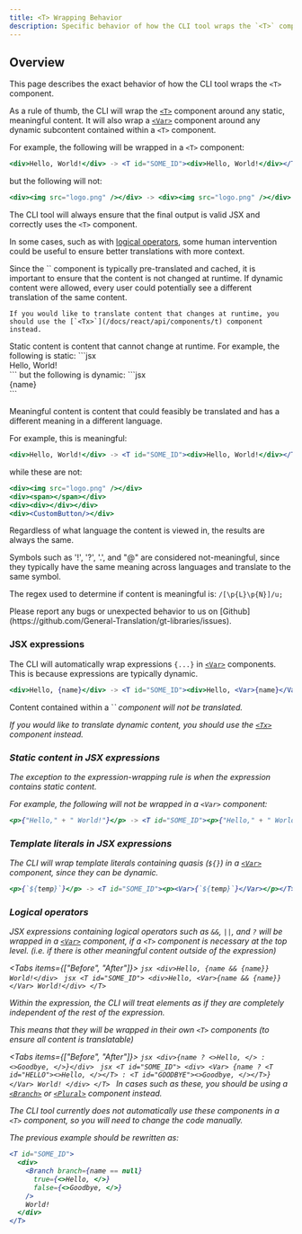 ```yaml
---
title: <T> Wrapping Behavior
description: Specific behavior of how the CLI tool wraps the `<T>` component
---
```


## Overview

This page describes the exact behavior of how the CLI tool wraps the `<T>` component.

As a rule of thumb, the CLI will wrap the [`<T>`](/docs/react/api/components/t) component around any static, meaningful content.
It will also wrap a [`<Var>`](/docs/react/api/components/var) component around any dynamic subcontent contained within a `<T>` component.

For example, the following will be wrapped in a `<T>` component:
```jsx
<div>Hello, World!</div> -> <T id="SOME_ID"><div>Hello, World!</div></T>
```

but the following will not:
```jsx
<div><img src="logo.png" /></div> -> <div><img src="logo.png" /></div>
```

The CLI tool will always ensure that the final output is valid JSX and correctly uses the `<T>` component.

In some cases, such as with [logical operators](#logical-operators), some human intervention could be useful to ensure better translations with more context.

<Accordions>
  <Accordion title="Why can't <T> components wrap dynamic content?">
    Since the `<T>` component is typically pre-translated and cached, it is important to ensure that the content is not changed at runtime.
    If dynamic content were allowed, every user could potentially see a different translation of the same content.

    If you would like to translate content that changes at runtime, you should use the [`<Tx>`](/docs/react/api/components/t) component instead.
  </Accordion>
  <Accordion title='What is considered "static" content?'>
    Static content is content that cannot change at runtime.
    For example, the following is static:
    ```jsx
    <div>Hello, World!</div>
    ```
    but the following is dynamic:
    ```jsx
    <div>{name}</div>
    ```
  </Accordion>
  <Accordion title='What is considered "meaningful" content?'>
    
Meaningful content is content that could feasibly be translated and has a different meaning in a different language.

For example, this is meaningful:
```jsx
<div>Hello, World!</div> -> <T id="SOME_ID"><div>Hello, World!</div></T>
```
while these are not:
```jsx
<div><img src="logo.png" /></div>
<div><span></span></div>
<div><div></div></div>
<div><CustomButton/></div>
```

Regardless of what language the content is viewed in, the results are always the same.

<Callout type="info">
  Symbols such as '!', '?', '.', and "@" are considered not-meaningful, since they typically have the same meaning across languages and 
  translate to the same symbol.
  
  The regex used to determine if content is meaningful is:
  ```/[\p{L}\p{N}]/u;```
</Callout>
  </Accordion>
</Accordions>

<Callout type="info">
  Please report any bugs or unexpected behavior to us on [Github](https://github.com/General-Translation/gt-libraries/issues).
</Callout>


### JSX expressions

The CLI will automatically wrap expressions `{...}` in [`<Var>`](/docs/react/api/components/var) components.
This is because expressions are typically dynamic. 

```jsx
<div>Hello, {name}</div> -> <T id="SOME_ID"><div>Hello, <Var>{name}</Var></div></T>
```

<Callout type="warn">
  Content contained within a `<Var>` component will not be translated. 
  
  If you would like to translate dynamic content, you should use the [`<Tx>`](/docs/react/api/components/t) component instead.
</Callout>

### Static content in JSX expressions

The exception to the expression-wrapping rule is when the expression contains static content.

For example, the following will not be wrapped in a `<Var>` component:
```jsx
<p>{"Hello," + " World!"}</p> -> <T id="SOME_ID"><p>{"Hello," + " World!"}</p></T>
```


### Template literals in JSX expressions

The CLI will wrap template literals containing quasis (`${}`) in a [`<Var>`](/docs/react/api/components/var) component, since they can be dynamic.
```jsx
<p>{`${temp}`}</p> -> <T id="SOME_ID"><p><Var>{`${temp}`}</Var></p></T>
```

### Logical operators

JSX expressions containing logical operators such as `&&`, `||`, and `?` 
will be wrapped in a [`<Var>`](/docs/react/api/components/var) component,
if a `<T>` component is necessary at the top level. (i.e. if there is other meaningful content outside of the expression)

<Tabs items={["Before", "After"]}>
  <Tab value="Before">
    ```jsx
    <div>Hello, {name && {name}} World!</div>
    ```
  </Tab>
  <Tab value="After">
    ```jsx
    <T id="SOME_ID">
      <div>Hello, <Var>{name && {name}}</Var> World!</div>
    </T>
    ```
  </Tab>
</Tabs>

Within the expression, the CLI will treat elements as if they are completely independent of the rest of the expression.

This means that they will be wrapped in their own `<T>` components (to ensure all content is translatable)

<Tabs items={["Before", "After"]}>
  <Tab value="Before">
    ```jsx
    <div>{name ? <>Hello, </> : <>Goodbye, </>}</div>
    ```
  </Tab>
  <Tab value="After">
    ```jsx
    <T id="SOME_ID">
      <div>
        <Var>
          {name ? <T id="HELLO"><>Hello, </></T> : <T id="GOODBYE"><>Goodbye, </></T>}
        </Var> World!
      </div>
    </T>
    ```
  </Tab>
</Tabs>
<Callout type="warn">
  In cases such as these, you should be using a [`<Branch>`](/docs/react/api/components/branch) or [`<Plural>`](/docs/react/api/components/plural) component instead.

  The CLI tool currently does not automatically use these components in a `<T>` component, so you will need to change the code manually.

  The previous example should be rewritten as:
  ```jsx
  <T id="SOME_ID">
    <div>
      <Branch branch={name == null}
        true={<>Hello, </>}
        false={<>Goodbye, </>}
      />
      World!
    </div>
  </T>
  ```
</Callout>